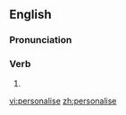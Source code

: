 ==English==

===Pronunciation===

===Verb===
{{en-verb|personalis|ing}}

# {{alternative spelling of|[[personalize]]}}

[[vi:personalise]]
[[zh:personalise]]